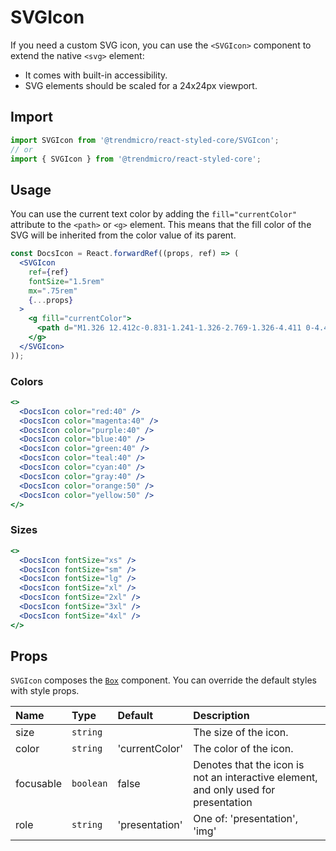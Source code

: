# SVGIcon

If you need a custom SVG icon, you can use the `<SVGIcon>` component to extend the native `<svg>` element:

* It comes with built-in accessibility.
* SVG elements should be scaled for a 24x24px viewport.

## Import

```js
import SVGIcon from '@trendmicro/react-styled-core/SVGIcon';
// or
import { SVGIcon } from '@trendmicro/react-styled-core';
```

## Usage

You can use the current text color by adding the `fill="currentColor"` attribute to the `<path>` or `<g>` element. This means that the fill color of the SVG will be inherited from the color value of its parent.

```jsx disabled
const DocsIcon = React.forwardRef((props, ref) => (
  <SVGIcon
    ref={ref}
    fontSize="1.5rem"
    mx=".75rem"
    {...props}
  >
    <g fill="currentColor">
      <path d="M1.326 12.412c-0.831-1.241-1.326-2.769-1.326-4.411 0-4.418 3.582-8 8-8 2.347 0 4.457 1.010 5.921 2.62l0.006 0.007c-0.248-0.177-0.535-0.321-0.843-0.416l-0.021-0.006c-1.772-0.552-4.34 0.155-6.676 1.662 1.873-1.117 3.897-1.613 5.333-1.166 2.238 0.696 2.193 3.423-0.102 6.088-1.333 1.539-3.048 2.713-4.998 3.377l-0.081 0.024c-0.347 0.119-0.746 0.188-1.162 0.188-0.314 0-0.618-0.039-0.909-0.113l0.025 0.005c-0.922-0.287-1.089-1.056-0.919-2.085 0.25-0.855 0.543-1.588 0.898-2.285l-0.034 0.074 1.374-0.005 0.253-0.547-1.377 0.004 0.857-1.837h-0.663l-0.037 0.003c-0.912 0.881-2.050 1.535-3.318 1.867l-0.052 0.012-0.233 0.513 0.958-0.002c-0.031 0.063-0.061 0.125-0.091 0.189-0.193 0.317-0.383 0.689-0.544 1.075l-0.021 0.056c-0.028 0.075-0.066 0.149-0.087 0.226-0.212 0.475-0.336 1.030-0.336 1.614 0 0.455 0.075 0.892 0.213 1.299l-0.008-0.028zM14.782 3.756c0.535 1.453-0.134 3.623-1.982 5.77-2.774 3.226-7.156 5.176-9.785 4.358-0.325-0.099-0.608-0.24-0.861-0.42l0.009 0.006c1.463 1.559 3.537 2.53 5.837 2.53 4.418 0 8-3.582 8-8 0-1.572-0.454-3.039-1.237-4.276l0.019 0.033z" />
    </g>
  </SVGIcon>
));
```

### Colors

```jsx
<>
  <DocsIcon color="red:40" />
  <DocsIcon color="magenta:40" />
  <DocsIcon color="purple:40" />
  <DocsIcon color="blue:40" />
  <DocsIcon color="green:40" />
  <DocsIcon color="teal:40" />
  <DocsIcon color="cyan:40" />
  <DocsIcon color="gray:40" />
  <DocsIcon color="orange:50" />
  <DocsIcon color="yellow:50" />
</>
```

### Sizes

```jsx
<>
  <DocsIcon fontSize="xs" />
  <DocsIcon fontSize="sm" />
  <DocsIcon fontSize="lg" />
  <DocsIcon fontSize="xl" />
  <DocsIcon fontSize="2xl" />
  <DocsIcon fontSize="3xl" />
  <DocsIcon fontSize="4xl" />
</>
```

## Props

`SVGIcon` composes the [`Box`](./box) component. You can override the default styles with style props.

| Name | Type | Default | Description |
| :--- | :--- | :------ | :---------- |
| size | `string` | | The size of the icon. |
| color | `string` | 'currentColor' | The color of the icon. |
| focusable | `boolean` | false | Denotes that the icon is not an interactive element, and only used for presentation |
| role | `string` | 'presentation' | One of: 'presentation', 'img' |

